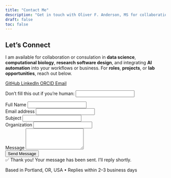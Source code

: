 ```yaml
---
title: "Contact Me"
description: "Get in touch with Oliver F. Anderson, MS for collaborations, business opportunities, or questions about data science and computational biology."
draft: false
toc: false
---
```


```{=html}
<style>
/* Hide author and keywords metadata from display */
.quarto-title-meta {
  display: none !important;
}
.keywords {
  display: none !important;
}
</style>

<link rel="stylesheet" type="text/css" href="css/styles.css">

<div class="container my-5">
  <div class="row justify-content-center">
    <div class="col-md-8 col-lg-6">

      <!-- Contact Card -->
      <div class="card shadow-lg rounded-4 border-0">
        <div class="card-body text-center p-5">

          <!-- Header -->
          <h2 class="card-title mb-3">Let’s Connect</h2>
          <p class="card-text mb-4">
            I am available for collaboration or consulation in <strong>data science</strong>, <strong>computational biology</strong>, <strong>research software design</strong>, and integrating <strong>AI automation</strong> into your workflows or business. For <strong>roles</strong>, <strong>projects</strong>, or <strong>lab opportunities</strong>, reach out below.
          </p>

          <!-- Icon Row -->
          <div class="d-flex justify-content-center gap-4 my-4">
            <!-- GitHub -->
            <a href="https://github.com/oliverfanderson" 
              target="_blank" rel="noopener noreferrer"
              class="text-decoration-none text-dark" 
              aria-label="GitHub Profile" alt="GitHub Logo">
              <i class="bi bi-github" style="font-size: 3rem;"></i>
              <span class="visually-hidden">GitHub</span>
            </a>

            <!-- LinkedIn -->
            <a href="https://linkedin.com/in/oliver-f-anderson" 
              target="_blank" rel="noopener noreferrer"
              class="text-decoration-none text-primary" 
              aria-label="LinkedIn Profile" alt="LinkedIn Logo">
              <i class="bi bi-linkedin" style="font-size: 3rem;"></i>
              <span class="visually-hidden">LinkedIn</span>
            </a>

            <!-- ORCID -->
            <a href="https://orcid.org/0009-0009-9985-4279" 
              target="_blank" rel="noopener noreferrer"
              class="text-decoration-none" 
              aria-label="ORCID Profile" alt="Fingerprint Logo">
              <i class="bi bi-fingerprint" style="font-size: 3rem; color: #A6CE39;"></i>
              <span class="visually-hidden">ORCID</span>
            </a>

            <!-- Email -->
            <a href="mailto:oliver.f.anderson.pro@gmail.com" 
              class="text-decoration-none text-danger" 
              aria-label="Send Email" alt="Email Logo">
              <i class="bi bi-envelope-fill" style="font-size: 3rem; color: var(--blue);"></i>
              <span class="visually-hidden">Email</span>
            </a>
          </div>

          <!-- Contact Form (Netlify with inline success message) -->
          <form name="contact" method="POST" data-netlify="true" netlify-honeypot="bot-field" class="text-start" id="contact-form">
            
            <!-- Hidden form-name input (required) -->
            <input type="hidden" name="form-name" value="contact">
            
            <!-- Honeypot anti-spam field -->
            <p class="d-none">
              <label>Don’t fill this out if you’re human: <input name="bot-field"></label>
            </p>

            <div class="mb-3">
              <label for="name" class="form-label">Full Name</label>
              <input type="text" class="form-control" id="name" name="name" required>
            </div>

            <div class="mb-3">
              <label for="email" class="form-label">Email address</label>
              <input type="email" class="form-control" id="email" name="email" required>
            </div>

            <div class="mb-3">
              <label for="subject" class="form-label">Subject</label>
              <input type="text" class="form-control" id="subject" name="subject">
            </div>

            <div class="mb-3">
              <label for="organization" class="form-label">Organization</label>
              <input type="text" class="form-control" id="organization" name="organization">
            </div>

            <div class="mb-3">
              <label for="message" class="form-label">Message</label>
              <textarea class="form-control" id="message" name="message" rows="4" required></textarea>
            </div>

            <button type="submit" class="btn btn-primary w-100">Send Message</button>

            <!-- Inline Success Message (hidden by default) -->
            <div id="form-success" class="alert alert-success mt-3 d-none" role="alert">
              ✅ Thank you! Your message has been sent. I’ll reply shortly.
            </div>
          </form>

          <!-- Script for inline success handling -->
          <script>
          document.getElementById("contact-form").addEventListener("submit", function(event) {
            event.preventDefault();
            const form = event.target;
            const data = new FormData(form);

            fetch("/", {
              method: "POST",
              body: data,
            })
            .then(() => {
              form.reset(); // clear inputs
              document.getElementById("form-success").classList.remove("d-none");
            })
            .catch((error) => alert("Oops! Something went wrong. Please try again later."));
          });
          </script>


          <!-- GEO / availability line -->
          <p class="small text-muted mt-4">
            Based in Portland, OR, USA • Replies within 2–3 business days
          </p>

        </div>
      </div>

    </div>
  </div>
</div>

<!-- Structured Data for Contact Page -->
<script type="application/ld+json">
{
  "@context": "https://schema.org",
  "@type": "Person",
  "name": "Oliver F. Anderson",
  "honorificSuffix": "MS",
  "jobTitle": [
    "Computational Biologist",
    "Data Scientist",
    "AI Automation Specialist"
  ],
  "knowsAbout": [
    "Bioinformatics",
    "Computational Biology",
    "Systems Biology",
    "Data Science",
    "Artificial Intelligence",
    "Biotechnology"
  ],
  "description": "Computational biologist and data scientist specializing in bioinformatics, protein networks, GO term enrichment, and AI automation for academic research and biotech.",
  "image": "https://oliverfanderson/images/avatar.jpg",
  "alumniOf": {
    "@type": "CollegeOrUniversity",
    "name": "Willamette University"
  },
  "worksFor": {
    "@type": "CollegeOrUniversity",
    "name": "Reed College"
  },
  "address": {
    "@type": "PostalAddress",
    "addressLocality": "Portland",
    "addressRegion": "OR",
    "addressCountry": "US"
  },
  "contactPoint": {
    "@type": "ContactPoint",
    "contactType": "Professional inquiries",
    "email": "oliver.f.anderson.pro@gmail.com",
    "availableLanguage": ["English"],
    "areaServed": "US"
  },
  "sameAs": [
    "https://github.com/oliverfanderson",
    "https://www.linkedin.com/in/oliver-f-anderson/",
    "https://orcid.org/0009-0009-9985-4279"
  ]
}
</script>
```